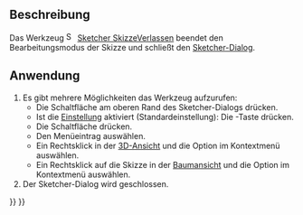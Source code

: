 <languages/>

{{Docnav/de
|[[Sketcher_MirrorSketch/de|SkizzeSpiegeln]]
|[[Sketcher_ViewSketch/de|SkizzeAnzeigen]]
|[[Sketcher_Workbench|Sketcher]]
|IconL=Sketcher_MirrorSketch.svg
|IconR=Sketcher_ViewSketch.svg
|IconC=Workbench_Sketcher.svg
}}

{{GuiCommand/de
|Name=Sketcher LeaveSketch
|Name/de=Sketcher Skizze verlassen
|MenuLocation=Sketch → SkizzeVerlassen
|Workbenches=[[Sketcher_Workbench/de|Sketcher]]
|SeeAlso=[[Sketcher_EditSketch/de|Sketcher SkizzeBearbeiten]]
}}

<span id="Description"></span>
==Beschreibung==

<div class="mw-translate-fuzzy">
Das Werkzeug [[Image:Sketcher_LeaveSketch.svg|16px]] [[Sketcher_LeaveSketch/de|Sketcher SkizzeVerlassen]] beendet den Bearbeitungsmodus der Skizze und schließt den [[Sketcher_Dialog/de|Sketcher-Dialog]].
</div>

<span id="Usage"></span>
==Anwendung==

# Es gibt mehrere Möglichkeiten das Werkzeug aufzurufen:
#* Die Schaltfläche {{Button| Schließen}} am oberen Rand des Sketcher-Dialogs drücken.
#* Ist die [[Sketcher_Preferences/de#Allgemein|Einstellung]] {{MenuCommand|Mit Esc den Bearbeitungsmodus einer Skizze verlassen}} aktiviert (Standardeinstellung): Die {{KEY|Esc}}-Taste drücken.
#* Die Schaltfläche {{Button|[[Image:Sketcher_LeaveSketch.svg|16px]] [[Sketcher_LeaveSketch/de|Skizze verlassen]]}} drücken.
#* Den Menüeintrag {{MenuCommand|Skizze → [[Image:Sketcher_LeaveSketch.svg|16px]] Skizze verlassen}} auswählen.
#* Ein Rechtsklick in der [[3D_view/de|3D-Ansicht]] und die Option {{MenuCommand|[[Image:Sketcher_LeaveSketch.svg|16px]] Skizze verlassen}} im Kontextmenü auswählen.
#* Ein Rechtsklick auf die Skizze in der [[Tree_view/de|Baumansicht]] und die Option {{MenuCommand|Bearbeitung beenden}} im Kontextmenü auswählen.
# Der Sketcher-Dialog wird geschlossen.


{{Docnav/de
|[[Sketcher_MirrorSketch/de|SkizzeSpiegeln]]
|[[Sketcher_ViewSketch/de|SkizzeAnzeigen]]
|[[Sketcher_Workbench|Sketcher]]
|IconL=Sketcher_MirrorSketch.svg
|IconR=Sketcher_ViewSketch.svg
|IconC=Workbench_Sketcher.svg
}}

{{Sketcher_Tools_navi{{#translation:}}}}
{{Userdocnavi{{#translation:}}}}